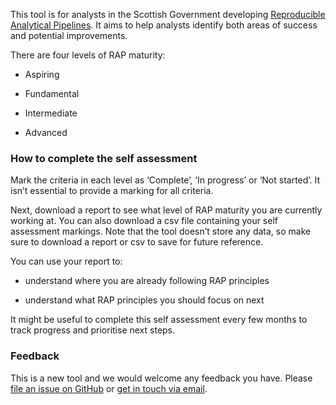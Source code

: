 This tool is for analysts in the Scottish Government developing [Reproducible Analytical Pipelines](https://analysisfunction.civilservice.gov.uk/support/reproducible-analytical-pipelines/). It aims to help analysts identify both areas of success and potential improvements.

There are four levels of RAP maturity:

* Aspiring

* Fundamental

* Intermediate

* Advanced

### How to complete the self assessment {.unlisted}

Mark the criteria in each level as 'Complete', 'In progress' or 'Not started'. It isn't essential to provide a marking for all criteria. 

Next, download a report to see what level of RAP maturity you are currently working at. You can also download a csv file containing your self assessment markings. Note that the tool doesn't store any data, so make sure to download a report or csv to save for future reference. 

You can use your report to:

* understand where you are already following RAP principles

* understand what RAP principles you should focus on next

It might be useful to complete this self assessment every few months to track progress and prioritise next steps.

### Feedback {.unlisted}

This is a new tool and we would welcome any feedback you have. Please [file an issue on GitHub](https://github.com/ScotGovAnalysis/rap-self-assessment/issues) or [get in touch via email](mailto:alice.byers@gov.scot;thomas.wilson@gov.scot?subject=RAP%20Self-Assessment%20Feedback).